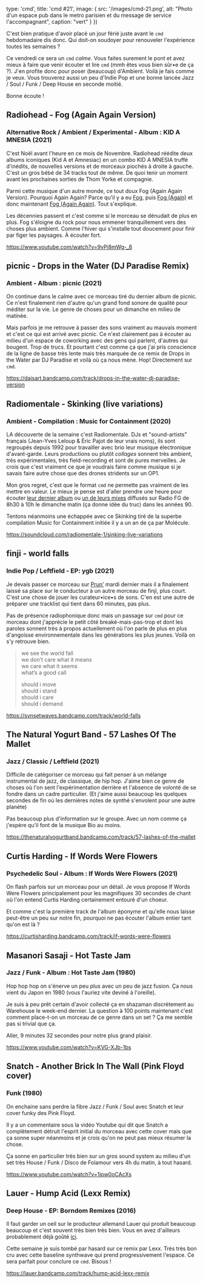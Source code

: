 

  type: 'cmd',
  title: 'cmd #21',
  image: {
    src: '/images/cmd-21.png',
    alt: "Photo d'un espace pub dans le metro parisien et du message de service l'accompagnant",
    caption: "vert"
  }
}) 

C'est bien pratique d'avoir placé un jour férié juste avant le `cmd`
hebdomadaire dis donc. Qui doit-on soudoyer pour renouveler l'expérience toutes
les semaines ?

Ce vendredi ce sera un `cmd` _calme_. Vous faites surement le pont et avez
mieux à faire que venir écouter et lire `cmd` (mmh êtes vous bien sûr•e de ça
?). J'en profite donc pour poser (beaucoup) d'Ambient. Voilà je fais comme je
veux. Vous trouverez aussi un peu d'Indie Pop et une bonne lancée Jazz / Soul /
Funk / Deep House en seconde moitié. 

Bonne écoute !



## Radiohead - Fog (Again Again Version)

### Alternative Rock / Ambient / Experimental - Album : KID A MNESIA (2021)

C'est Noël avant l'heure en ce mois de Novembre. Radiohead réédite deux albums
iconiques (Kid A et Amnesiac) en un combo KID A MNESIA truffé d'inédits, de
nouvelles versions et de morceaux piochés à droite à gauche. C'est un gros bébé
de 34 tracks tout de même. De quoi tenir un moment avant les prochaines sorties
de Thom Yorke et compagnie.

Parmi cette musique d'un autre monde, ce tout doux Fog (Again Again Version).
Pourquoi Again Again? Parce qu'il y a eu
[Fog](https://www.youtube.com/watch?v=--wEavubpCI), puis [Fog
(Again)](https://www.youtube.com/watch?v=xABfjGctAho) et donc maintenant [Fog
(Again Again)](https://www.youtube.com/watch?v=9vPi8mWg-_8). Tout s'explique.

Les décennies passent et c'est comme si le morceau se dénudait de plus en plus.
Fog s'éloigne du rock pour nous emmener tranquillement vers des choses plus
ambient. Comme l'hiver qui s'installe tout doucement pour finir par figer les
paysages. À écouter fort. 

https://www.youtube.com/watch?v=9vPi8mWg-_8

## picnic - Drops in the Water (DJ Paradise Remix)

### Ambient - Album : picnic (2021)

On continue dans le calme avec ce morceau tiré du dernier album de picnic. Ce
n'est finalement rien d'autre qu'un grand fond sonore de qualité pour méditer
sur la vie. Le genre de choses pour un dimanche en milieu de matinée.

Mais parfois je me retrouve à passer des sons vraiment au mauvais moment et
c'est ce qui est arrivé avec picnic. Ce n'est clairement pas à écouter au milieu
d'un espace de coworking avec des gens qui parlent, d'autres qui bougent. Trop
de trucs. Et pourtant c'est comme ça que j'ai pris conscience de la ligne de
basse très lente mais très marquée de ce remix de Drops in the Water par DJ
Paradise et voilà où ça nous mène. Hop! Directement sur `cmd`.

https://daisart.bandcamp.com/track/drops-in-the-water-dj-paradise-version

## Radiomentale - Skinking (live variations)

### Ambient - Compilation : Music for Containment (2020)

LA découverte de la semaine c'est Radiomentale. DJs et "sound-artists" français
(Jean-Yves Leloup & Éric Pajot de leur vrais noms), ils sont regroupés depuis
1992 pour travailler avec brio leur musique électronique d'avant-garde. Leurs
productions ou plutôt _collages_ sonnent très ambient, très expérimentales,
très field-recording et sont de pures merveilles. Je crois que c'est vraiment ce
que je voudrais faire comme musique si je savais faire autre chose que des
drones stridents sur un OP1.

Mon gros regret, c'est que le format `cmd` ne permette pas vraiment de les
mettre en valeur. Le mieux je pense est d'aller prendre une heure pour écouter
[leur dernier
album](https://radiomentale.bandcamp.com/album/the-landscape-melts-into-itself)
ou [un de leurs mixes](https://www.youtube.com/watch?v=ft44uIYhavo) diffusés sur
Radio FG de 8h30 à 10h le dimanche matin (ça donne idée du truc) dans les années
90.

Tentons néanmoins une échappée avec ce Skinking tiré de la superbe compilation
Music for Containment initiée il y a un an de ça par Molécule.

https://soundcloud.com/radiomentale-1/sinking-live-variations

## finji - world falls

### Indie Pop / Leftfield - EP: ygb (2021)

Je devais passer ce morceau sur
[Prun'](https://www.prun.net/emission/8301-tumulte) mardi dernier mais il a
finalement laissé sa place sur le conducteur à un autre morceau de finji, plus
court. C'est une chose de jouer les curateur•ice•s de sons. C'en est une autre
de préparer une tracklist qui tient dans 60 minutes, pas plus.

Pas de présence radiophonique donc mais un passage sur `cmd` pour ce morceau
dont j'apprécie le petit côté breaké-mais-pas-trop et dont les paroles sonnent
très à propos actuellement où l'on parle de plus en plus d'angoisse
environnementale dans les générations les plus jeunes. Voilà on s'y retrouve
bien.

> we see the world fall <br/>
> we don’t care what it means  <br/>
> we care what it seems  <br/>
> what’s a good call  <br/>
> 
> should i move <br/>
> should i stand <br/>
> should i care <br/>
> should i demand <br/>

https://svnsetwaves.bandcamp.com/track/world-falls

## The Natural Yogurt Band - 57 Lashes Of The Mallet

### Jazz / Classic / Leftfield (2021)

Difficile de catégoriser ce morceau qui fait penser à un mélange instrumental de
jazz, de classique, de hip hop. J'aime bien ce genre de choses où l'on sent
l'expérimentation derrière et l'absence de volonté de se fondre dans un cadre
particulier. (Et j'aime aussi beaucoup les quelques secondes de fin où les
dernières notes de synthé s'envolent pour une autre planète)

Pas beaucoup plus d'information sur le groupe. Avec un nom comme ça j'espère
qu'il font de la musique Bio au moins.

https://thenaturalyogurtband.bandcamp.com/track/57-lashes-of-the-mallet

## Curtis Harding - If Words Were Flowers

### Psychedelic Soul - Album : If Words Were Flowers (2021)

On flash parfois sur un morceau pour un détail. Je vous propose If Words Were
Flowers  principalement pour les magnifiques 30 secondes de chant où l'on entend
Curtis Harding certainement entouré d'un choeur.

Et comme c'est la première track de l'album éponyme et qu'elle nous laisse
peut-être un peu sur notre fin, pourquoi ne pas écouter l'album entier tant
qu'on est là ?

https://curtisharding.bandcamp.com/track/if-words-were-flowers

## Masanori Sasaji - Hot Taste Jam

### Jazz / Funk - Album : Hot Taste Jam (1980)

Hop hop hop on s'énerve un peu plus avec un peu de jazz fusion. Ça nous vient du
Japon en 1980 (vous l'auriez vite deviné à l'oreille).

Je suis à peu prêt certain d'avoir collecté ça en shazaman discrètement au
Warehouse le week-end dernier. La question à 100 points maintenant c'est comment
place-t-on un morceau de ce genre dans un set ? Ça me semble pas si trivial que
ça.

Aller, 9 minutes 32 secondes pour notre plus grand plaisir.

https://www.youtube.com/watch?v=KVG-XJb-1bs

## Snatch - Another Brick In The Wall (Pink Floyd cover)

### Funk (1980)

On enchaine sans perdre la fibre Jazz / Funk / Soul avec Snatch et leur
cover funky des Pink Floyd. 

Il y a un commentaire sous la vidéo Youtube qui dit que Snatch a complètement
détruit l'esprit initial du morceau avec cette cover mais que ça sonne super
néanmoins et je crois qu'on ne peut pas mieux résumer la chose.

Ça sonne en particulier très bien sur un gros sound system au milieu d'un set
très House / Funk / Disco de Folamour vers 4h du matin, à tout hasard.

https://www.youtube.com/watch?v=1jpw0oCAcXs

## Lauer - Hump Acid (Lexx Remix)

### Deep House - EP: Borndom Remixes (2016)

Il faut garder un oeil sur le producteur allemand Lauer qui produit beaucoup
beaucoup et c'est souvent très bien très bien. Vous en avez d'ailleurs
probablement déjà goûté [ici](https://cmd.wuips.com/post/2021-08-06-cmd-7).

Cette semaine je suis tombé par hasard sur ce remix par Lexx. Très très bon cru
avec cette baseline synthwave qui prend progressivement l'espace. Ce sera
parfait pour conclure ce `cmd`. Bisous !

https://lauer.bandcamp.com/track/hump-acid-lexx-remix

